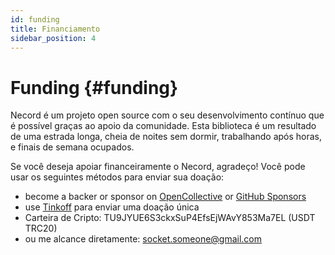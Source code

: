 ```yaml
---
id: funding
title: Financiamento
sidebar_position: 4
---
```


# Funding {#funding}

Necord é um projeto open source com o seu desenvolvimento contínuo que é possível graças ao apoio da comunidade.
Esta biblioteca é um resultado de uma estrada longa, cheia de noites sem dormir, trabalhando após horas, e finais de semana ocupados.

Se você deseja apoiar financeiramente o Necord, agradeço!
Você pode usar os seguintes métodos para enviar sua doação:

- become a backer or sponsor on [OpenCollective](https://opencollective.com/necord) or [GitHub Sponsors](https://github.com/sponsors/necordjs)
- use [Tinkoff](https://www.tinkoff.ru/rm/filippov.aleksey372/YN6Ob51146) para enviar uma doação única
- Carteira de Cripto: TU9JYUE6S3ckxSuP4EfsEjWAvY853Ma7EL (USDT TRC20)
- ou me alcance diretamente: [socket.someone@gmail.com](mailto:socket.someone@gmail.com)
